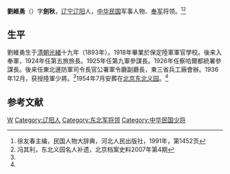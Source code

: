 '''劉維勇'''（{{bd|1893年||？|}}）字'''劍秋'''，[[辽宁|辽宁]][[辽阳|辽阳]]人，[[中华民国|中华民国]]军事人物、[[奉军|奉军]]将领。<ref name=xu>徐友春主编，民国人物大辞典，河北人民出版社，1991年，第1452页</ref><ref name=fql>冯其利，东北义园名人补遗，北京档案史料2007年第4期</ref>

==生平==
劉維勇生于[[清朝|清朝]][[光緒|光緒]]十九年（1893年）。1918年畢業於保定陸軍軍官學校。後来入奉軍，1924年任第五旅旅長。1925年任第九軍參謀長。1926年任察哈爾都統署參謀長。後来任東北邊防軍司令長官公署軍令廳副廳長，東三省兵工廠會辦。1936年12月，获授陸軍少將。<ref name=xu/>1954年7月安葬在[[北京|北京]][[东北义园|东北义园]]。<ref name=fql/>

==参考文献==
{{reflist}}

{{DEFAULTSORT:Liu刘}}
[[Category:刘姓|W]]
[[Category:辽阳人|Category:辽阳人]]
[[Category:东北军将领|Category:东北军将领]]
[[Category:中华民国少将|Category:中华民国少将]]